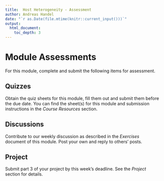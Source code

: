 ```yaml
---
title:  Host Heterogeneity - Assessment 
author: Andreas Handel
date: "`r as.Date(file.mtime(knitr::current_input()))`"
output: 
  html_document:
    toc_depth: 3
---
```


# Module Assessments

For this module, complete and submit the following items for assessment.


## Quizzes

Obtain the quiz sheets for this module, fill them out and submit them before the due date. You can find the sheet(s) for this module and submission instructions in the _Course Resources_ section.


## Discussions 

Contribute to our weekly discussion as described in the  _Exercises_ document of this module. Post your own and reply to others' posts.


## Project

Submit part 3 of your project by this week's deadline. See the _Project_ section for details.







